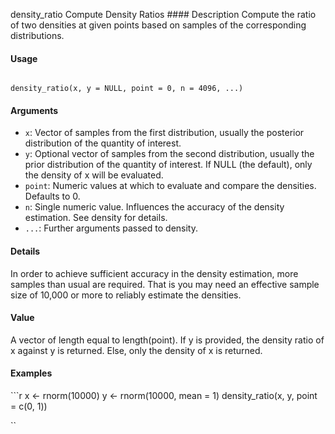 density_ratio Compute Density Ratios
#### Description 
Compute the ratio of two densities at given points based on samples of the corresponding distributions.

#### Usage
<pre><code>
density_ratio(x, y = NULL, point = 0, n = 4096, ...)
</code></pre>

#### Arguments

* ``x``: Vector of samples from the first distribution, usually the posterior distribution of the quantity of interest.
* ``y``: Optional vector of samples from the second distribution, usually the prior distribution of the quantity of interest. If NULL (the default), only the density of x will
be evaluated.
* ``point``: Numeric values at which to evaluate and compare the densities. Defaults to 0.
* ``n``: Single numeric value. Influences the accuracy of the density estimation. See density for details.
* `` ... ``: Further arguments passed to density.

#### Details
In order to achieve sufficient accuracy in the density estimation, more samples than usual are required. That is you may need an effective sample size of 10,000 or more to reliably estimate the
densities.

#### Value
A vector of length equal to length(point). If y is provided, the density ratio of x against y is returned. Else, only the density of x is returned.

#### Examples

```r
x <- rnorm(10000)
y <- rnorm(10000, mean = 1)
density_ratio(x, y, point = c(0, 1))

``
